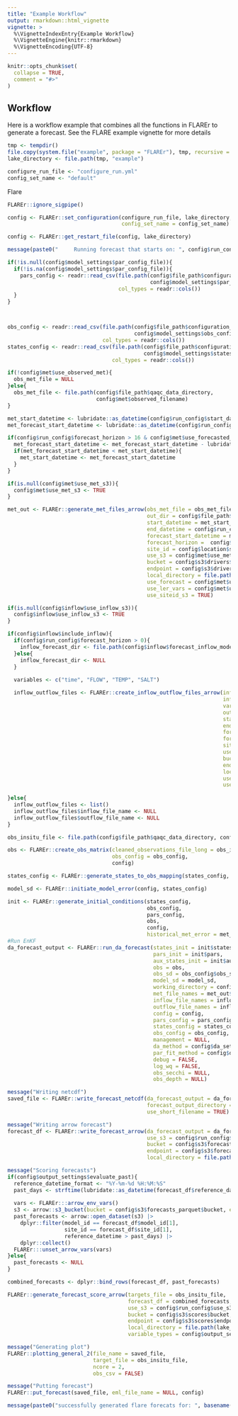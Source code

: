 ```yaml
---
title: "Example Workflow"
output: rmarkdown::html_vignette
vignette: >
  %\VignetteIndexEntry{Example Workflow}
  %\VignetteEngine{knitr::rmarkdown}
  %\VignetteEncoding{UTF-8}
---
```

  
```r
knitr::opts_chunk$set(
  collapse = TRUE,
  comment = "#>"
)
```


## Workflow

Here is a workflow example that combines all the functions in FLAREr to generate a forecast.  See the FLARE example vignette for more details

```r
tmp <- tempdir()
file.copy(system.file("example", package = "FLAREr"), tmp, recursive = TRUE)
lake_directory <- file.path(tmp, "example")
```

```r
configure_run_file <- "configure_run.yml"
config_set_name <- "default"
```

Flare

```r
FLAREr::ignore_sigpipe()

config <- FLAREr::set_configuration(configure_run_file, lake_directory, 
                                    config_set_name = config_set_name)

config <- FLAREr::get_restart_file(config, lake_directory)

message(paste0("     Running forecast that starts on: ", config$run_config$start_datetime))

if(!is.null(config$model_settings$par_config_file)){
  if(!is.na(config$model_settings$par_config_file)){
    pars_config <- readr::read_csv(file.path(config$file_path$configuration_directory,
                                             config$model_settings$par_config_file), 
                                   col_types = readr::cols())
  }
}



obs_config <- readr::read_csv(file.path(config$file_path$configuration_directory, 
                                        config$model_settings$obs_config_file), 
                              col_types = readr::cols())
states_config <- readr::read_csv(file.path(config$file_path$configuration_directory,
                                           config$model_settings$states_config_file), 
                                 col_types = readr::cols())

if(!config$met$use_observed_met){
  obs_met_file = NULL
}else{
  obs_met_file <- file.path(config$file_path$qaqc_data_directory, 
                            config$met$observed_filename)
}

met_start_datetime <- lubridate::as_datetime(config$run_config$start_datetime)
met_forecast_start_datetime <- lubridate::as_datetime(config$run_config$forecast_start_datetime)

if(config$run_config$forecast_horizon > 16 & config$met$use_forecasted_met){
  met_forecast_start_datetime <- met_forecast_start_datetime - lubridate::days(config$met$forecast_lag_days)
  if(met_forecast_start_datetime < met_start_datetime){
    met_start_datetime <- met_forecast_start_datetime
  }
}

if(is.null(config$met$use_met_s3)){
  config$met$use_met_s3 <- TRUE
}

met_out <- FLAREr::generate_met_files_arrow(obs_met_file = obs_met_file,
                                            out_dir = config$file_path$execute_directory,
                                            start_datetime = met_start_datetime,
                                            end_datetime = config$run_config$end_datetime,
                                            forecast_start_datetime = met_forecast_start_datetime,
                                            forecast_horizon =  config$run_config$forecast_horizon,
                                            site_id = config$location$site_id,
                                            use_s3 = config$met$use_met_s3,
                                            bucket = config$s3$drivers$bucket,
                                            endpoint = config$s3$drivers$endpoint,
                                            local_directory = file.path(lake_directory,config$met$local_directory),
                                            use_forecast = config$met$use_forecasted_met,
                                            use_ler_vars = config$met$use_ler_vars,
                                            use_siteid_s3 = TRUE)

if(is.null(config$inflow$use_inflow_s3)){
  config$inflow$use_inflow_s3 <- TRUE
}

if(config$inflow$include_inflow){
  if(config$run_config$forecast_horizon > 0){
    inflow_forecast_dir <- file.path(config$inflow$forecast_inflow_model, config$location$site_id, "0", lubridate::as_date(config$run_config$forecast_start_datetime))
  }else{
    inflow_forecast_dir <- NULL
  }
  
  variables <- c("time", "FLOW", "TEMP", "SALT")

  inflow_outflow_files <- FLAREr::create_inflow_outflow_files_arrow(inflow_forecast_dir = inflow_forecast_dir,
                                                                    inflow_obs = file.path(lake_directory, "targets",config$location$site_id, config$inflow$observed_filename),
                                                                    variables = variables,
                                                                    out_dir = config$file_path$execute_directory,
                                                                    start_datetime = config$run_config$start_datetime,
                                                                    end_datetime = config$run_config$end_datetime,
                                                                    forecast_start_datetime = config$run_config$forecast_start_datetime,
                                                                    forecast_horizon =  config$run_config$forecast_horizon,
                                                                    site_id = config$location$site_id,
                                                                    use_s3 = config$run_config$use_s3,
                                                                    bucket = config$s3$inflow_drivers$bucket,
                                                                    endpoint = config$s3$inflow_drivers$endpoint,
                                                                    local_directory = file.path(lake_directory, config$inflow$local_directory, inflow_forecast_dir),
                                                                    use_forecast = config$inflow$use_forecasted_inflow,
                                                                    use_ler_vars = config$inflow$use_ler_vars)
  
}else{
  inflow_outflow_files <- list()
  inflow_outflow_files$inflow_file_name <- NULL
  inflow_outflow_files$outflow_file_name <- NULL
}

obs_insitu_file <- file.path(config$file_path$qaqc_data_directory, config$da_setup$obs_filename)

obs <- FLAREr::create_obs_matrix(cleaned_observations_file_long = obs_insitu_file,
                                 obs_config = obs_config,
                                 config)

states_config <- FLAREr::generate_states_to_obs_mapping(states_config, obs_config)

model_sd <- FLAREr::initiate_model_error(config, states_config)

init <- FLAREr::generate_initial_conditions(states_config,
                                            obs_config,
                                            pars_config,
                                            obs,
                                            config,
                                            historical_met_error = met_out$historical_met_error)
#Run EnKF
da_forecast_output <- FLAREr::run_da_forecast(states_init = init$states,
                                              pars_init = init$pars,
                                              aux_states_init = init$aux_states_init,
                                              obs = obs,
                                              obs_sd = obs_config$obs_sd,
                                              model_sd = model_sd,
                                              working_directory = config$file_path$execute_directory,
                                              met_file_names = met_out$filenames,
                                              inflow_file_names = inflow_outflow_files$inflow_file_name,
                                              outflow_file_names = inflow_outflow_files$outflow_file_name,
                                              config = config,
                                              pars_config = pars_config,
                                              states_config = states_config,
                                              obs_config = obs_config,
                                              management = NULL,
                                              da_method = config$da_setup$da_method,
                                              par_fit_method = config$da_setup$par_fit_method,
                                              debug = FALSE,
                                              log_wq = FALSE,
                                              obs_secchi = NULL,
                                              obs_depth = NULL)

message("Writing netcdf")
saved_file <- FLAREr::write_forecast_netcdf(da_forecast_output = da_forecast_output,
                                            forecast_output_directory = config$file_path$forecast_output_directory,
                                            use_short_filename = TRUE)

message("Writing arrow forecast")
forecast_df <- FLAREr::write_forecast_arrow(da_forecast_output = da_forecast_output,
                                            use_s3 = config$run_config$use_s3,
                                            bucket = config$s3$forecasts_parquet$bucket,
                                            endpoint = config$s3$forecasts_parquet$endpoint,
                                            local_directory = file.path(lake_directory, "forecasts/parquet"))

message("Scoring forecasts")
if(config$output_settings$evaluate_past){
  reference_datetime_format <- "%Y-%m-%d %H:%M:%S"
  past_days <- strftime(lubridate::as_datetime(forecast_df$reference_datetime[1]) - lubridate::days(config$run_config$forecast_horizon), tz = "UTC")
  
  vars <- FLAREr:::arrow_env_vars()
  s3 <- arrow::s3_bucket(bucket = config$s3$forecasts_parquet$bucket, endpoint_override = config$s3$forecasts_parquet$endpoint)
  past_forecasts <- arrow::open_dataset(s3) |>
    dplyr::filter(model_id == forecast_df$model_id[1],
                  site_id == forecast_df$site_id[1],
                  reference_datetime > past_days) |>
    dplyr::collect()
  FLAREr:::unset_arrow_vars(vars)
}else{
  past_forecasts <- NULL
}

combined_forecasts <- dplyr::bind_rows(forecast_df, past_forecasts)

FLAREr::generate_forecast_score_arrow(targets_file = obs_insitu_file,
                                      forecast_df = combined_forecasts,
                                      use_s3 = config$run_config$use_s3,
                                      bucket = config$s3$scores$bucket,
                                      endpoint = config$s3$scores$endpoint,
                                      local_directory = file.path(lake_directory, "scores/parquet"),
                                      variable_types = config$output_settings$variables_in_scores)

message("Generating plot")
FLAREr::plotting_general_2(file_name = saved_file,
                           target_file = obs_insitu_file,
                           ncore = 2,
                           obs_csv = FALSE)

message("Putting forecast")
FLAREr::put_forecast(saved_file, eml_file_name = NULL, config)

message(paste0("successfully generated flare forecats for: ", basename(saved_file)))
```
